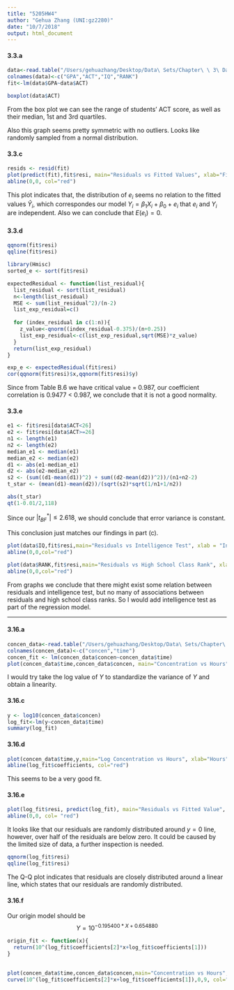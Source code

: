```yaml
---
title: "5205HW4"
author: "Gehua Zhang (UNI:gz2280)"
date: "10/7/2018"
output: html_document
---
```


#### 3.3.a
```r
data<-read.table("/Users/gehuazhang/Desktop/Data\ Sets/Chapter\ \ 3\ Data\ Sets/CH03PR03.txt")
colnames(data)<-c("GPA","ACT","IQ","RANK")
fit<-lm(data$GPA~data$ACT)
```

```r
boxplot(data$ACT)
```



From the box plot we can see the range of students' ACT score, as well as their median, 1st and 3rd quartiles.

Also this graph seems pretty symmetric with no outliers. Looks like randomly sampled from a normal distribution.



#### 3.3.c
```r
resids <- resid(fit)
plot(predict(fit),fit$resi, main="Residuals vs Fitted Values", xlab="Fitted values", ylab="Residuals")
abline(0,0, col="red")
```


This plot indicates that, the distribution of $e_{i}$ seems no relation to the fitted values $\hat Y_i$, which correspondes our model $Y_i = \beta_1X_i+\beta_0+e_i$ that $e_i$ and $Y_i$ are independent. Also we can conclude that $E(e_i)=0$.

#### 3.3.d

```r
qqnorm(fit$resi)
qqline(fit$resi)
```

```r
library(Hmisc)
sorted_e <- sort(fit$resi)

expectedResidual <- function(list_residual){
  list_residual <- sort(list_residual)
  n<-length(list_residual)
  MSE <- sum(list_residual^2)/(n-2)
  list_exp_residual=c()
  
  for (index_residual in c(1:n)){
    z_value<-qnorm((index_residual-0.375)/(n+0.25))
    list_exp_residual<-c(list_exp_residual,sqrt(MSE)*z_value)
  }
  return(list_exp_residual)
}

exp_e <- expectedResidual(fit$resi)
cor(qqnorm(fit$resi)$x,qqnorm(fit$resi)$y)
```

Since from Table B.6 we have critical value = 0.987, our coefficient correlation is 0.9477 < 0.987, we conclude that it is not a good normality.

#### 3.3.e
```r
e1 <- fit$resi[data$ACT<26]
e2 <- fit$resi[data$ACT>=26]
n1 <- length(e1)
n2 <- length(e2)
median_e1 <- median(e1)
median_e2 <- median(e2)
d1 <- abs(e1-median_e1)
d2 <- abs(e2-median_e2)
s2 <- (sum((d1-mean(d1))^2) + sum((d2-mean(d2))^2))/(n1+n2-2)
t_star <- (mean(d1)-mean(d2))/(sqrt(s2)*sqrt(1/n1+1/n2))

abs(t_star)
qt(1-0.01/2,118)
```


Since our $|t^*_{BF}| \le 2.618$, we should conclude that error variance is constant.

This conclusion just matches our findings in part (c).

```r
plot(data$IQ,fit$resi,main="Residuals vs Intelligence Test", xlab = "Intelligence Test", ylab = "Residuals")
abline(0,0,col="red")
```



```r
plot(data$RANK,fit$resi,main="Residuals vs High School Class Rank", xlab = "High School Class Rank", ylab = "Residuals")
abline(0,0,col="red")
```

From graphs we conclude that there might exist some relation between residuals and intelligence test, but no many of associations between residuals and high school class ranks. So I would add intelligence test as part of the regression model.




***


#### 3.16.a

```r
concen_data<-read.table("/Users/gehuazhang/Desktop/Data\ Sets/Chapter\ \ 3\ Data\ Sets/CH03PR15.txt")
colnames(concen_data)<-c("concen","time")
concen_fit <- lm(concen_data$concen~concen_data$time)
plot(concen_data$time,concen_data$concen, main="Concentration vs Hours", xlab="Hours", ylab="Concentration of Solution")
```

I would try take the log value of $Y$ to standardize the variance of $Y$ and obtain a linearity.


#### 3.16.c

```r
y <- log10(concen_data$concen)
log_fit<-lm(y~concen_data$time)
summary(log_fit)
```

#### 3.16.d

```r
plot(concen_data$time,y,main="Log Concentration vs Hours", xlab="Hours", ylab="Log Concentration of Solution")
abline(log_fit$coefficients, col="red")
```

This seems to be a very good fit.

#### 3.16.e

```r
plot(log_fit$resi, predict(log_fit), main="Residuals vs Fitted Value", xlab="Fitted Value", ylab="Residuals")
abline(0,0, col= "red")
```

It looks like that our residuals are randomly distributed around $y=0$ line, however, over half of the residuals are below zero. It could be caused by the limited size of data, a further inspection is needed.


```r
qqnorm(log_fit$resi)
qqline(log_fit$resi)
```

The Q-Q plot indicates that residuals are closely distributed around a linear line, which states that our residuals are randomly distributed.



#### 3.16.f

Our origin model should be 
$$
Y = 10^{-0.195400*X+0.654880}
$$

```r
origin_fit <- function(x){
  return(10^(log_fit$coefficients[2]*x+log_fit$coefficients[1]))
}
  
  
plot(concen_data$time,concen_data$concen,main="Concentration vs Hours", xlab="Hours", ylab="Concentration of Solution")
curve(10^(log_fit$coefficients[2]*x+log_fit$coefficients[1]),0,9, col="red",add=TRUE)

```

